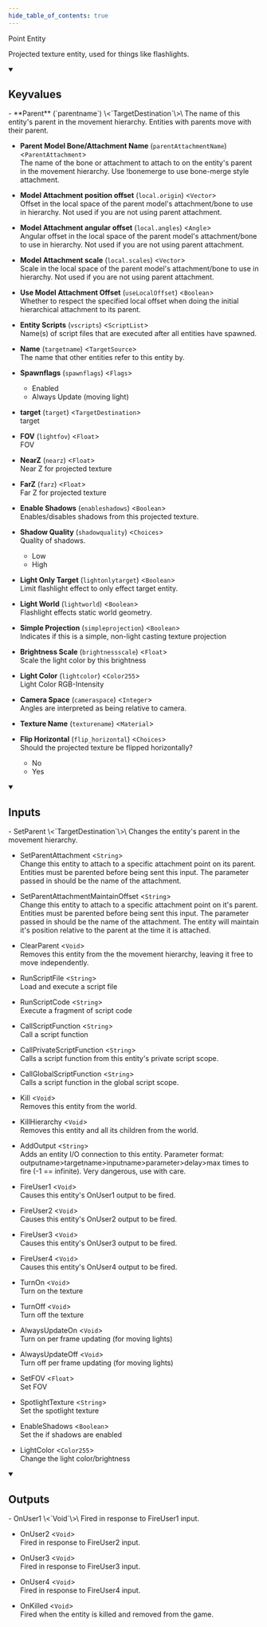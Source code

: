 ```yaml
---
hide_table_of_contents: true
---
```


<!---
!!!!!!
THIS PAGE IS AUTOGENERATED FROM GAME FGD DEFINITIONS!
DO NOT EDIT MANUALLY!
!!!!!!

In order to make edits, you can make an annotation file in /fgd_dump_overrides
-->


Point Entity

Projected texture entity, used for things like flashlights.

<details open>
<summary><h2>Keyvalues</h2></summary>
- **Parent** (`parentname`) \<`TargetDestination`\>\
The name of this entity's parent in the movement hierarchy. Entities with parents move with their parent.

- **Parent Model Bone/Attachment Name** (`parentAttachmentName`) \<`ParentAttachment`\>\
The name of the bone or attachment to attach to on the entity's parent in the movement hierarchy. Use !bonemerge to use bone-merge style attachment.

- **Model Attachment position offset** (`local.origin`) \<`Vector`\>\
Offset in the local space of the parent model's attachment/bone to use in hierarchy. Not used if you are not using parent attachment.

- **Model Attachment angular offset** (`local.angles`) \<`Angle`\>\
Angular offset in the local space of the parent model's attachment/bone to use in hierarchy. Not used if you are not using parent attachment.

- **Model Attachment scale** (`local.scales`) \<`Vector`\>\
Scale in the local space of the parent model's attachment/bone to use in hierarchy. Not used if you are not using parent attachment.

- **Use Model Attachment Offset** (`useLocalOffset`) \<`Boolean`\>\
Whether to respect the specified local offset when doing the initial hierarchical attachment to its parent.

- **Entity Scripts** (`vscripts`) \<`ScriptList`\>\
Name(s) of script files that are executed after all entities have spawned.

- **Name** (`targetname`) \<`TargetSource`\>\
The name that other entities refer to this entity by.

- **Spawnflags** (`spawnflags`) \<`Flags`\>
  - Enabled 
  - Always Update (moving light) 


- **target** (`target`) \<`TargetDestination`\>\
target

- **FOV** (`lightfov`) \<`Float`\>\
FOV

- **NearZ** (`nearz`) \<`Float`\>\
Near Z for projected texture

- **FarZ** (`farz`) \<`Float`\>\
Far Z for projected texture

- **Enable Shadows** (`enableshadows`) \<`Boolean`\>\
Enables/disables shadows from this projected texture.

- **Shadow Quality** (`shadowquality`) \<`Choices`\>\
Quality of shadows.
  - Low 
  - High 


- **Light Only Target** (`lightonlytarget`) \<`Boolean`\>\
Limit flashlight effect to only effect target entity.

- **Light World** (`lightworld`) \<`Boolean`\>\
Flashlight effects static world geometry.

- **Simple Projection** (`simpleprojection`) \<`Boolean`\>\
Indicates if this is a simple, non-light casting texture projection

- **Brightness Scale** (`brightnessscale`) \<`Float`\>\
Scale the light color by this brightness

- **Light Color** (`lightcolor`) \<`Color255`\>\
Light Color RGB-Intensity

- **Camera Space** (`cameraspace`) \<`Integer`\>\
Angles are interpreted as being relative to camera.

- **Texture Name** (`texturename`) \<`Material`\>

- **Flip Horizontal** (`flip_horizontal`) \<`Choices`\>\
Should the projected texture be flipped horizontally?
  - No 
  - Yes 



 </details>
<details open>
<summary><h2>Inputs</h2></summary>
- SetParent \<`TargetDestination`\>\
Changes the entity's parent in the movement hierarchy.

- SetParentAttachment \<`String`\>\
Change this entity to attach to a specific attachment point on its parent. Entities must be parented before being sent this input. The parameter passed in should be the name of the attachment.

- SetParentAttachmentMaintainOffset \<`String`\>\
Change this entity to attach to a specific attachment point on it's parent. Entities must be parented before being sent this input. The parameter passed in should be the name of the attachment. The entity will maintain it's position relative to the parent at the time it is attached.

- ClearParent \<`Void`\>\
Removes this entity from the the movement hierarchy, leaving it free to move independently.

- RunScriptFile \<`String`\>\
Load and execute a script file

- RunScriptCode \<`String`\>\
Execute a fragment of script code

- CallScriptFunction \<`String`\>\
Call a script function

- CallPrivateScriptFunction \<`String`\>\
Calls a script function from this entity's private script scope.

- CallGlobalScriptFunction \<`String`\>\
Calls a script function in the global script scope.

- Kill \<`Void`\>\
Removes this entity from the world.

- KillHierarchy \<`Void`\>\
Removes this entity and all its children from the world.

- AddOutput \<`String`\>\
Adds an entity I/O connection to this entity. Parameter format: outputname&gt;targetname>inputname&gt;parameter&gt;delay&gt;max times to fire (-1 == infinite). Very dangerous, use with care.

- FireUser1 \<`Void`\>\
Causes this entity's OnUser1 output to be fired.

- FireUser2 \<`Void`\>\
Causes this entity's OnUser2 output to be fired.

- FireUser3 \<`Void`\>\
Causes this entity's OnUser3 output to be fired.

- FireUser4 \<`Void`\>\
Causes this entity's OnUser4 output to be fired.

- TurnOn \<`Void`\>\
Turn on the texture

- TurnOff \<`Void`\>\
Turn off the texture

- AlwaysUpdateOn \<`Void`\>\
Turn on per frame updating (for moving lights)

- AlwaysUpdateOff \<`Void`\>\
Turn off per frame updating (for moving lights)

- SetFOV \<`Float`\>\
Set FOV

- SpotlightTexture \<`String`\>\
Set the spotlight texture

- EnableShadows \<`Boolean`\>\
Set the if shadows are enabled

- LightColor \<`Color255`\>\
Change the light color/brightness


 </details>
<details open>
<summary><h2>Outputs</h2></summary>
- OnUser1 \<`Void`\>\
Fired in response to FireUser1 input.

- OnUser2 \<`Void`\>\
Fired in response to FireUser2 input.

- OnUser3 \<`Void`\>\
Fired in response to FireUser3 input.

- OnUser4 \<`Void`\>\
Fired in response to FireUser4 input.

- OnKilled \<`Void`\>\
Fired when the entity is killed and removed from the game.


 </details>